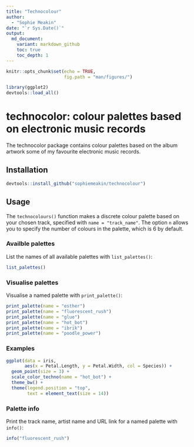 ```yaml
---
title: "Technocolour"
author:
  - "Sophie Meakin"
date: "`r Sys.Date()`"
output:
  md_document:
    variant: markdown_github
    toc: true
    toc_depth: 1
---
```


```r

knitr::opts_chunk$set(echo = TRUE,
                      fig.path = "man/figures/")

library(ggplot2)
devtools::load_all()

```

# technocolor: colour palettes based on electronic music records

The technocolor package contains colour palettes based on the album artwork some of my
favourite electronic music records.

## Installation

```r
devtools::install_github("sophiemeakin/technocolour")
```

## Usage

The `technocolours()` function makes a discrete colour palette based on
your chosen track, specified with `name = "track_name"`. The option `n` allows you to specify the number of colours in the palette, which is 6 by default.

### Availble palettes

List the names of all available palettes with `list_palettes()`:

```r
list_palettes()
```

### Visualise palettes

Visualise a named palette with `print_palette()`:

```r
print_palette(name = "esther")
print_palette(name = "fluorescent_rush")
print_palette(name = "glue")
print_palette(name = "hot_bot")
print_palette(name = "ibrik")
print_palette(name = "poodle_power")
```

### Examples

```r

ggplot(data = iris,
       aes(x = Petal.Length, y = Petal.Width, col = Species)) +
  geom_point(size = 3) +
  scale_color_techno(name = "hot_bot") +
  theme_bw() +
  theme(legend.position = "top",
        text = element_text(size = 14))

```

### Palette info

Print the track name, artist name and URL link for a named palette with `info()`:

```r
info("fluorescent_rush")
```
